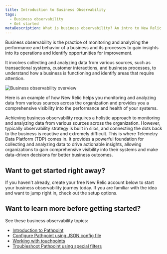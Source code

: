 ```yaml
---
title: Introduction to Business Observability
tags:
  - Business observability
  - Get started
metaDescription: What is business observability? An intro to New Relic's business observability feature.
---
```



Business observability is the practice of monitoring and analyzing the performance and behavior of a business and its processes to gain insights into its operations and identify opportunities for improvement. 

It involves collecting and analyzing data from various sources, such as transactional systems, customer interactions, and business processes, to understand how a business is functioning and identify areas that require attention.


<img
    title="Business observability overview"
    alt="Business observability overview"
    src={overview}
/>

<figcaption>
Here is an example of how New Relic helps you monitoring and analyzing data from various sources across the organization and provides you a comprehensive visibility into the performance and health of your systems.
</figcaption>

Achieving business observability requires a holistic approach to monitoring and analyzing data from various sources across the organization. However, typically observability strategy is built in silos, and connecting the dots back to the business is reactive and extremely difficult. 
This is where Telemetry Data Platform (TDP) comes in. It provides a powerful foundation for collecting and analyzing data to drive actionable insights, allowing organizations to gain comprehensive visibility into their systems and make data-driven decisions for better business outcomes.

## Want to get started right away?

If you haven't already, create your free New Relic account below to start your business observability journey today. If you are familiar with the idea and want to jump right in, check out the setup options.

## Want to learn more before getting started?

See these business observability topics:

* [Introduction to Pathpoint](/docs/business-observability/pathpoint/)
* [Configure Pathpoint using JSON config file](/docs/business-observability/configure-pathpoint/)
* [Working with touchpoints](/docs/business-observability/touchpoints/)
* [Troubleshoot Pathpoint using special filters](/docs/business-observability/troubleshoot-pathpoint/)